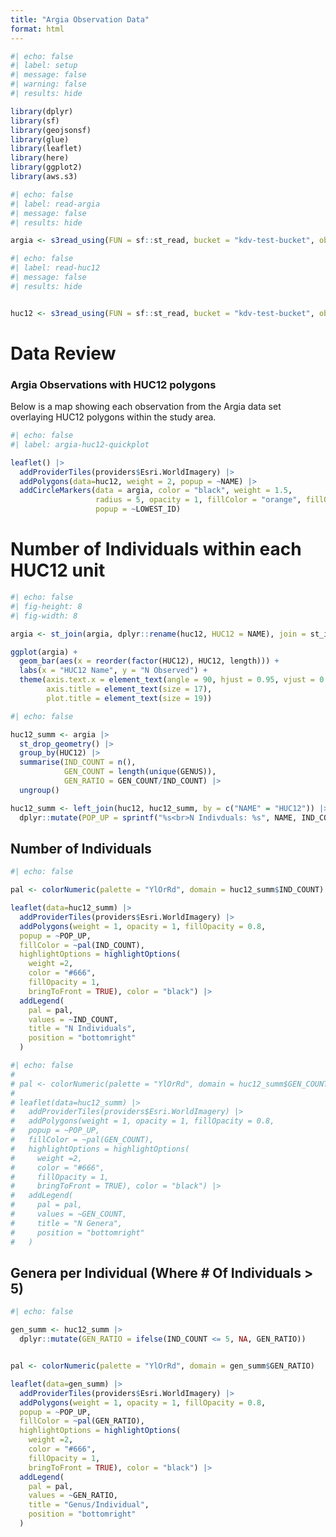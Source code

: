 ```yaml
---
title: "Argia Observation Data"
format: html
---
```


```r
#| echo: false
#| label: setup
#| message: false
#| warning: false
#| results: hide

library(dplyr)
library(sf)
library(geojsonsf)
library(glue)
library(leaflet)
library(here)
library(ggplot2)
library(aws.s3)
```

```r
#| echo: false
#| label: read-argia
#| message: false
#| results: hide

argia <- s3read_using(FUN = sf::st_read, bucket = "kdv-test-bucket", object = "argia_tidy.gpkg") 
```

```r
#| echo: false
#| label: read-huc12
#| message: false
#| results: hide


huc12 <- s3read_using(FUN = sf::st_read, bucket = "kdv-test-bucket", object = "huc12.gpkg") 


```

# Data Review

### Argia Observations with HUC12 polygons

Below is a map showing each observation from the Argia data set overlaying HUC12 polygons within the study area.

```r
#| echo: false
#| label: argia-huc12-quickplot

leaflet() |> 
  addProviderTiles(providers$Esri.WorldImagery) |> 
  addPolygons(data=huc12, weight = 2, popup = ~NAME) |> 
  addCircleMarkers(data = argia, color = "black", weight = 1.5,
                   radius = 5, opacity = 1, fillColor = "orange", fillOpacity = 1,
                   popup = ~LOWEST_ID)

```

# Number of Individuals within each HUC12 unit

```r
#| echo: false
#| fig-height: 8
#| fig-width: 8

argia <- st_join(argia, dplyr::rename(huc12, HUC12 = NAME), join = st_intersects)

ggplot(argia) +
  geom_bar(aes(x = reorder(factor(HUC12), HUC12, length))) +
  labs(x = "HUC12 Name", y = "N Observed") +
  theme(axis.text.x = element_text(angle = 90, hjust = 0.95, vjust = 0.2, size = 14),
        axis.title = element_text(size = 17),
        plot.title = element_text(size = 19))
```

```r
#| echo: false

huc12_summ <- argia |> 
  st_drop_geometry() |> 
  group_by(HUC12) |>
  summarise(IND_COUNT = n(),
            GEN_COUNT = length(unique(GENUS)),
            GEN_RATIO = GEN_COUNT/IND_COUNT) |> 
  ungroup()

huc12_summ <- left_join(huc12, huc12_summ, by = c("NAME" = "HUC12")) |> 
  dplyr::mutate(POP_UP = sprintf("%s<br>N Indivduals: %s", NAME, IND_COUNT))

```

## Number of Individuals

```r
#| echo: false

pal <- colorNumeric(palette = "YlOrRd", domain = huc12_summ$IND_COUNT)

leaflet(data=huc12_summ) |> 
  addProviderTiles(providers$Esri.WorldImagery) |> 
  addPolygons(weight = 1, opacity = 1, fillOpacity = 0.8,
  popup = ~POP_UP,
  fillColor = ~pal(IND_COUNT),
  highlightOptions = highlightOptions(
    weight =2,
    color = "#666",
    fillOpacity = 1,
    bringToFront = TRUE), color = "black") |> 
  addLegend(
    pal = pal,
    values = ~IND_COUNT,
    title = "N Individuals",
    position = "bottomright"
  )
```



```r
#| echo: false
# 
# pal <- colorNumeric(palette = "YlOrRd", domain = huc12_summ$GEN_COUNT)
# 
# leaflet(data=huc12_summ) |>
#   addProviderTiles(providers$Esri.WorldImagery) |>
#   addPolygons(weight = 1, opacity = 1, fillOpacity = 0.8,
#   popup = ~POP_UP,
#   fillColor = ~pal(GEN_COUNT),
#   highlightOptions = highlightOptions(
#     weight =2,
#     color = "#666",
#     fillOpacity = 1,
#     bringToFront = TRUE), color = "black") |>
#   addLegend(
#     pal = pal,
#     values = ~GEN_COUNT,
#     title = "N Genera",
#     position = "bottomright"
#   )
```

## Genera per Individual (Where \# Of Individuals \> 5)

```r
#| echo: false

gen_summ <- huc12_summ |>
  dplyr::mutate(GEN_RATIO = ifelse(IND_COUNT <= 5, NA, GEN_RATIO))


pal <- colorNumeric(palette = "YlOrRd", domain = gen_summ$GEN_RATIO)

leaflet(data=gen_summ) |>
  addProviderTiles(providers$Esri.WorldImagery) |>
  addPolygons(weight = 1, opacity = 1, fillOpacity = 0.8,
  popup = ~POP_UP,
  fillColor = ~pal(GEN_RATIO),
  highlightOptions = highlightOptions(
    weight =2,
    color = "#666",
    fillOpacity = 1,
    bringToFront = TRUE), color = "black") |>
  addLegend(
    pal = pal,
    values = ~GEN_RATIO,
    title = "Genus/Individual",
    position = "bottomright"
  )

```
